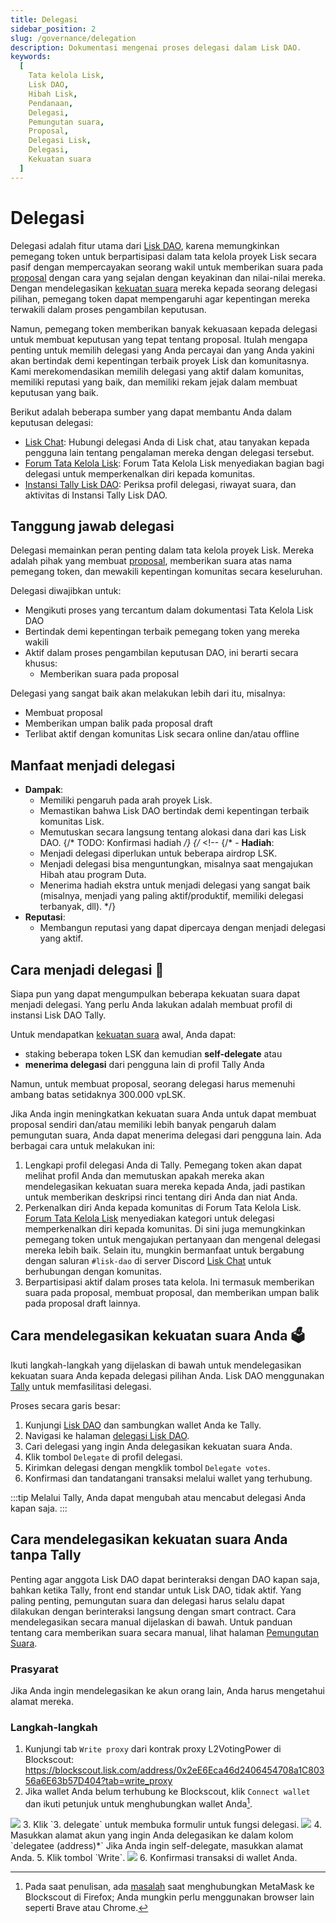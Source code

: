```yaml
---
title: Delegasi
sidebar_position: 2
slug: /governance/delegation
description: Dokumentasi mengenai proses delegasi dalam Lisk DAO.
keywords:
  [
    Tata kelola Lisk,
    Lisk DAO,
    Hibah Lisk,
    Pendanaan,
    Delegasi,
    Pemungutan suara,
    Proposal,
    Delegasi Lisk,
    Delegasi,
    Kekuatan suara
  ]
---
```




# Delegasi
Delegasi adalah fitur utama dari [Lisk DAO](overview), karena memungkinkan pemegang token untuk berpartisipasi dalam tata kelola proyek Lisk secara pasif dengan mempercayakan seorang wakil untuk memberikan suara pada [proposal](overview#proposal) dengan cara yang sejalan dengan keyakinan dan nilai-nilai mereka. 
Dengan mendelegasikan [kekuatan suara](overview#kekuatan-suara) mereka kepada seorang delegasi pilihan, pemegang token dapat mempengaruhi agar kepentingan mereka terwakili dalam proses pengambilan keputusan.

Namun, pemegang token memberikan banyak kekuasaan kepada delegasi untuk membuat keputusan yang tepat tentang proposal.
Itulah mengapa penting untuk memilih delegasi yang Anda percayai dan yang Anda yakini akan bertindak demi kepentingan terbaik proyek Lisk dan komunitasnya.
Kami merekomendasikan memilih delegasi yang aktif dalam komunitas, memiliki reputasi yang baik, dan memiliki rekam jejak dalam membuat keputusan yang baik.

Berikut adalah beberapa sumber yang dapat membantu Anda dalam keputusan delegasi:

- [Lisk Chat](https://lisk.chat): Hubungi delegasi Anda di Lisk chat, atau tanyakan kepada pengguna lain tentang pengalaman mereka dengan delegasi tersebut.
- [Forum Tata Kelola Lisk](https://forum.lisk.com/c/delegates/): Forum Tata Kelola Lisk menyediakan bagian bagi delegasi untuk memperkenalkan diri kepada komunitas.
- [Instansi Tally Lisk DAO](https://www.tally.xyz/gov/lisk): Periksa profil delegasi, riwayat suara, dan aktivitas di Instansi Tally Lisk DAO.

## Tanggung jawab delegasi
Delegasi memainkan peran penting dalam tata kelola proyek Lisk.
Mereka adalah pihak yang membuat [proposal](overview#proposal), memberikan suara atas nama pemegang token, dan mewakili kepentingan komunitas secara keseluruhan.

Delegasi diwajibkan untuk:

- Mengikuti proses yang tercantum dalam dokumentasi Tata Kelola Lisk DAO
- Bertindak demi kepentingan terbaik pemegang token yang mereka wakili
- Aktif dalam proses pengambilan keputusan DAO, ini berarti secara khusus:
  - Memberikan suara pada proposal

Delegasi yang sangat baik akan melakukan lebih dari itu, misalnya:

- Membuat proposal
- Memberikan umpan balik pada proposal draft
- Terlibat aktif dengan komunitas Lisk secara online dan/atau offline

## Manfaat menjadi delegasi

- **Dampak**:
  - Memiliki pengaruh pada arah proyek Lisk.
  - Memastikan bahwa Lisk DAO bertindak demi kepentingan terbaik komunitas Lisk.
  - Memutuskan secara langsung tentang alokasi dana dari kas Lisk DAO.
  {/* TODO: Konfirmasi hadiah */}
{/* <!-- {/* - **Hadiah**:
  - Menjadi delegasi diperlukan untuk beberapa airdrop LSK.
  - Menjadi delegasi bisa menguntungkan, misalnya saat mengajukan Hibah atau program Duta.
  - Menerima hadiah ekstra untuk menjadi delegasi yang sangat baik (misalnya, menjadi yang paling aktif/produktif, memiliki delegasi terbanyak, dll). */}
- **Reputasi**:
  - Membangun reputasi yang dapat dipercaya dengan menjadi delegasi yang aktif.

## Cara menjadi delegasi 🚀

Siapa pun yang dapat mengumpulkan beberapa kekuatan suara dapat menjadi delegasi.
Yang perlu Anda lakukan adalah membuat profil di instansi Lisk DAO Tally.

Untuk mendapatkan [kekuatan suara](overview#kekuatan-suara) awal, Anda dapat:

* staking beberapa token LSK dan kemudian **self-delegate** atau
* **menerima delegasi** dari pengguna lain di profil Tally Anda

Namun, untuk membuat proposal, seorang delegasi harus memenuhi ambang batas setidaknya 300.000 vpLSK.

Jika Anda ingin meningkatkan kekuatan suara Anda untuk dapat membuat proposal sendiri dan/atau memiliki lebih banyak pengaruh dalam pemungutan suara, Anda dapat menerima delegasi dari pengguna lain.
Ada berbagai cara untuk melakukan ini:

1. Lengkapi profil delegasi Anda di Tally.
Pemegang token akan dapat melihat profil Anda dan memutuskan apakah mereka akan mendelegasikan kekuatan suara mereka kepada Anda, jadi pastikan untuk memberikan deskripsi rinci tentang diri Anda dan niat Anda.
2. Perkenalkan diri Anda kepada komunitas di Forum Tata Kelola Lisk.
[Forum Tata Kelola Lisk](https://forum.lisk.com/c/delegates) menyediakan kategori untuk delegasi memperkenalkan diri kepada komunitas.
Di sini juga memungkinkan pemegang token untuk mengajukan pertanyaan dan mengenal delegasi mereka lebih baik.
Selain itu, mungkin bermanfaat untuk bergabung dengan saluran `#lisk-dao` di server Discord [Lisk Chat](https://lisk.chat) untuk berhubungan dengan komunitas.
3. Berpartisipasi aktif dalam proses tata kelola.
Ini termasuk memberikan suara pada proposal, membuat proposal, dan memberikan umpan balik pada proposal draft lainnya.

## Cara mendelegasikan kekuatan suara Anda 🗳️

Ikuti langkah-langkah yang dijelaskan di bawah untuk mendelegasikan kekuatan suara Anda kepada delegasi pilihan Anda.
Lisk DAO menggunakan [Tally](https://www.tally.xyz/) untuk memfasilitasi delegasi.

Proses secara garis besar:
1. Kunjungi [Lisk DAO](https://www.tally.xyz/gov/lisk) dan sambungkan wallet Anda ke Tally.
2. Navigasi ke halaman [delegasi Lisk DAO](https://www.tally.xyz/gov/lisk/delegates).
3. Cari delegasi yang ingin Anda delegasikan kekuatan suara Anda.
4. Klik tombol `Delegate` di profil delegasi.
5. Kirimkan delegasi dengan mengklik tombol `Delegate votes`.
6. Konfirmasi dan tandatangani transaksi melalui wallet yang terhubung.

:::tip
Melalui Tally, Anda dapat mengubah atau mencabut delegasi Anda kapan saja.
:::

## Cara mendelegasikan kekuatan suara Anda tanpa Tally

Penting agar anggota Lisk DAO dapat berinteraksi dengan DAO kapan saja, bahkan ketika Tally, front end standar untuk Lisk DAO, tidak aktif.
Yang paling penting, pemungutan suara dan delegasi harus selalu dapat dilakukan dengan berinteraksi langsung dengan smart contract.
Cara mendelegasikan secara manual dijelaskan di bawah.
Untuk panduan tentang cara memberikan suara secara manual, lihat halaman [Pemungutan Suara](voting).

### Prasyarat

Jika Anda ingin mendelegasikan ke akun orang lain, Anda harus mengetahui alamat mereka.

### Langkah-langkah

1. Kunjungi tab `Write proxy` dari kontrak proxy L2VotingPower di Blockscout: https://blockscout.lisk.com/address/0x2eE6Eca46d2406454708a1C80356a6E63b57D404?tab=write_proxy
2. Jika wallet Anda belum terhubung ke Blockscout, klik `Connect wallet` dan ikuti petunjuk untuk menghubungkan wallet Anda[^1].
  <img src={delegateConnect}/>
3. Klik `3. delegate` untuk membuka formulir untuk fungsi delegasi.
  <img src={delegateSelect}/>
4. Masukkan alamat akun yang ingin Anda delegasikan ke dalam kolom `delegatee (address)*`
 Jika Anda ingin self-delegate, masukkan alamat Anda.
5. Klik tombol `Write`.
  <img src={delegateSubmit}/>
6. Konfirmasi transaksi di wallet Anda.

[^1]: Pada saat penulisan, ada [masalah](https://github.com/blockscout/frontend/issues/2059) saat menghubungkan MetaMask ke Blockscout di Firefox;
Anda mungkin perlu menggunakan browser lain seperti Brave atau Chrome.

